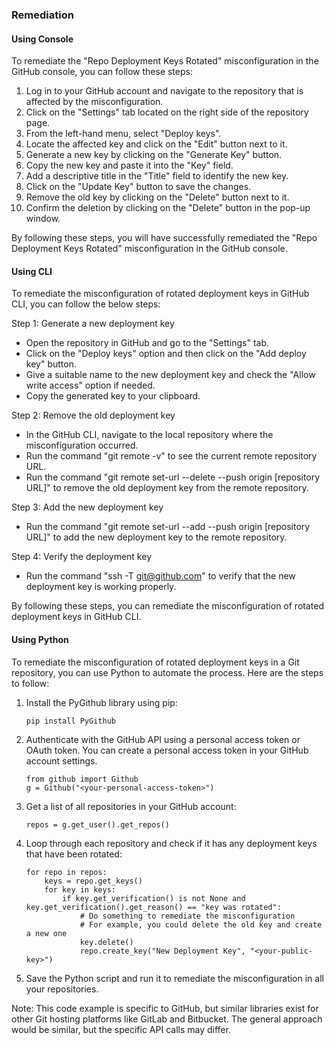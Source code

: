 ### Remediation

#### Using Console

To remediate the "Repo Deployment Keys Rotated" misconfiguration in the GitHub console, you can follow these steps:

1. Log in to your GitHub account and navigate to the repository that is affected by the misconfiguration.
2. Click on the "Settings" tab located on the right side of the repository page.
3. From the left-hand menu, select "Deploy keys".
4. Locate the affected key and click on the "Edit" button next to it.
5. Generate a new key by clicking on the "Generate Key" button.
6. Copy the new key and paste it into the "Key" field.
7. Add a descriptive title in the "Title" field to identify the new key.
8. Click on the "Update Key" button to save the changes.
9. Remove the old key by clicking on the "Delete" button next to it.
10. Confirm the deletion by clicking on the "Delete" button in the pop-up window.

By following these steps, you will have successfully remediated the "Repo Deployment Keys Rotated" misconfiguration in the GitHub console.

#### Using CLI

To remediate the misconfiguration of rotated deployment keys in GitHub CLI, you can follow the below steps:

Step 1: Generate a new deployment key
- Open the repository in GitHub and go to the "Settings" tab.
- Click on the "Deploy keys" option and then click on the "Add deploy key" button.
- Give a suitable name to the new deployment key and check the "Allow write access" option if needed.
- Copy the generated key to your clipboard.

Step 2: Remove the old deployment key
- In the GitHub CLI, navigate to the local repository where the misconfiguration occurred.
- Run the command "git remote -v" to see the current remote repository URL.
- Run the command "git remote set-url --delete --push origin [repository URL]" to remove the old deployment key from the remote repository.

Step 3: Add the new deployment key
- Run the command "git remote set-url --add --push origin [repository URL]" to add the new deployment key to the remote repository.

Step 4: Verify the deployment key
- Run the command "ssh -T git@github.com" to verify that the new deployment key is working properly.

By following these steps, you can remediate the misconfiguration of rotated deployment keys in GitHub CLI.

#### Using Python

To remediate the misconfiguration of rotated deployment keys in a Git repository, you can use Python to automate the process. Here are the steps to follow:

1. Install the PyGithub library using pip:

   ```
   pip install PyGithub
   ```

2. Authenticate with the GitHub API using a personal access token or OAuth token. You can create a personal access token in your GitHub account settings.

   ```
   from github import Github
   g = Github("<your-personal-access-token>")
   ```

3. Get a list of all repositories in your GitHub account:

   ```
   repos = g.get_user().get_repos()
   ```

4. Loop through each repository and check if it has any deployment keys that have been rotated:

   ```
   for repo in repos:
       keys = repo.get_keys()
       for key in keys:
           if key.get_verification() is not None and key.get_verification().get_reason() == "key was rotated":
               # Do something to remediate the misconfiguration
               # For example, you could delete the old key and create a new one
               key.delete()
               repo.create_key("New Deployment Key", "<your-public-key>")
   ```

5. Save the Python script and run it to remediate the misconfiguration in all your repositories.

Note: This code example is specific to GitHub, but similar libraries exist for other Git hosting platforms like GitLab and Bitbucket. The general approach would be similar, but the specific API calls may differ.

